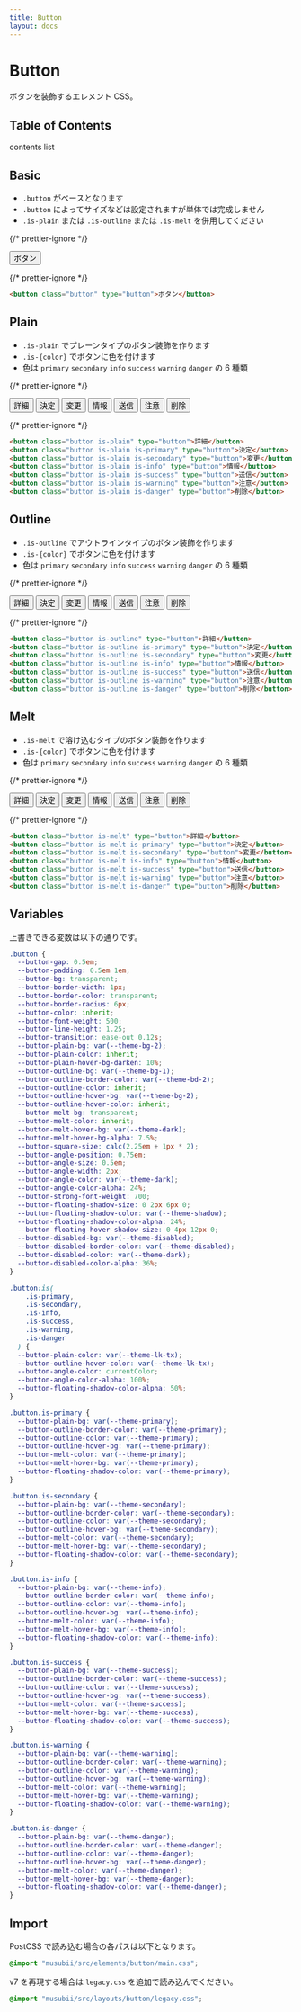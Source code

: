 ```yaml
---
title: Button
layout: docs
---
```


# Button

ボタンを装飾するエレメント CSS。

## Table of Contents

contents list

## Basic

- `.button` がベースとなります
- `.button` によってサイズなどは設定されますが単体では完成しません
- `.is-plain` または `.is-outline` または `.is-melt` を併用してください

{/* prettier-ignore */}
<div className="docs-preview">
  <button className="button" type="button">ボタン</button>
</div>

{/* prettier-ignore */}
```html
<button class="button" type="button">ボタン</button>
```

## Plain

- `.is-plain` でプレーンタイプのボタン装飾を作ります
- `.is-{color}` でボタンに色を付けます
- 色は `primary` `secondary` `info` `success` `warning` `danger` の 6 種類

{/* prettier-ignore */}
<div className="docs-preview">
  <div className="box is-flex is-gap-xs">
    <button className="button is-plain" type="button">詳細</button>
    <button className="button is-plain is-primary" type="button">決定</button>
    <button className="button is-plain is-secondary" type="button">変更</button>
    <button className="button is-plain is-info" type="button">情報</button>
    <button className="button is-plain is-success" type="button">送信</button>
    <button className="button is-plain is-warning" type="button">注意</button>
    <button className="button is-plain is-danger" type="button">削除</button>
  </div>
</div>

{/* prettier-ignore */}
```html
<button class="button is-plain" type="button">詳細</button>
<button class="button is-plain is-primary" type="button">決定</button>
<button class="button is-plain is-secondary" type="button">変更</button>
<button class="button is-plain is-info" type="button">情報</button>
<button class="button is-plain is-success" type="button">送信</button>
<button class="button is-plain is-warning" type="button">注意</button>
<button class="button is-plain is-danger" type="button">削除</button>
```

## Outline

- `.is-outline` でアウトラインタイプのボタン装飾を作ります
- `.is-{color}` でボタンに色を付けます
- 色は `primary` `secondary` `info` `success` `warning` `danger` の 6 種類

{/* prettier-ignore */}
<div className="docs-preview">
  <div className="box is-flex is-gap-xs">
    <button className="button is-outline" type="button">詳細</button>
    <button className="button is-outline is-primary" type="button">決定</button>
    <button className="button is-outline is-secondary" type="button">変更</button>
    <button className="button is-outline is-info" type="button">情報</button>
    <button className="button is-outline is-success" type="button">送信</button>
    <button className="button is-outline is-warning" type="button">注意</button>
    <button className="button is-outline is-danger" type="button">削除</button>
  </div>
</div>

{/* prettier-ignore */}
```html
<button class="button is-outline" type="button">詳細</button>
<button class="button is-outline is-primary" type="button">決定</button>
<button class="button is-outline is-secondary" type="button">変更</button>
<button class="button is-outline is-info" type="button">情報</button>
<button class="button is-outline is-success" type="button">送信</button>
<button class="button is-outline is-warning" type="button">注意</button>
<button class="button is-outline is-danger" type="button">削除</button>
```

## Melt

- `.is-melt` で溶け込むタイプのボタン装飾を作ります
- `.is-{color}` でボタンに色を付けます
- 色は `primary` `secondary` `info` `success` `warning` `danger` の 6 種類

{/* prettier-ignore */}
<div className="docs-preview">
  <div className="box is-flex is-gap-xs">
    <button className="button is-melt" type="button">詳細</button>
    <button className="button is-melt is-primary" type="button">決定</button>
    <button className="button is-melt is-secondary" type="button">変更</button>
    <button className="button is-melt is-info" type="button">情報</button>
    <button className="button is-melt is-success" type="button">送信</button>
    <button className="button is-melt is-warning" type="button">注意</button>
    <button className="button is-melt is-danger" type="button">削除</button>
  </div>
</div>

{/* prettier-ignore */}
```html
<button class="button is-melt" type="button">詳細</button>
<button class="button is-melt is-primary" type="button">決定</button>
<button class="button is-melt is-secondary" type="button">変更</button>
<button class="button is-melt is-info" type="button">情報</button>
<button class="button is-melt is-success" type="button">送信</button>
<button class="button is-melt is-warning" type="button">注意</button>
<button class="button is-melt is-danger" type="button">削除</button>
```

## Variables

上書きできる変数は以下の通りです。

```css
.button {
  --button-gap: 0.5em;
  --button-padding: 0.5em 1em;
  --button-bg: transparent;
  --button-border-width: 1px;
  --button-border-color: transparent;
  --button-border-radius: 6px;
  --button-color: inherit;
  --button-font-weight: 500;
  --button-line-height: 1.25;
  --button-transition: ease-out 0.12s;
  --button-plain-bg: var(--theme-bg-2);
  --button-plain-color: inherit;
  --button-plain-hover-bg-darken: 10%;
  --button-outline-bg: var(--theme-bg-1);
  --button-outline-border-color: var(--theme-bd-2);
  --button-outline-color: inherit;
  --button-outline-hover-bg: var(--theme-bg-2);
  --button-outline-hover-color: inherit;
  --button-melt-bg: transparent;
  --button-melt-color: inherit;
  --button-melt-hover-bg: var(--theme-dark);
  --button-melt-hover-bg-alpha: 7.5%;
  --button-square-size: calc(2.25em + 1px * 2);
  --button-angle-position: 0.75em;
  --button-angle-size: 0.5em;
  --button-angle-width: 2px;
  --button-angle-color: var(--theme-dark);
  --button-angle-color-alpha: 24%;
  --button-strong-font-weight: 700;
  --button-floating-shadow-size: 0 2px 6px 0;
  --button-floating-shadow-color: var(--theme-shadow);
  --button-floating-shadow-color-alpha: 24%;
  --button-floating-hover-shadow-size: 0 4px 12px 0;
  --button-disabled-bg: var(--theme-disabled);
  --button-disabled-border-color: var(--theme-disabled);
  --button-disabled-color: var(--theme-dark);
  --button-disabled-color-alpha: 36%;
}

.button:is(
    .is-primary,
    .is-secondary,
    .is-info,
    .is-success,
    .is-warning,
    .is-danger
  ) {
  --button-plain-color: var(--theme-lk-tx);
  --button-outline-hover-color: var(--theme-lk-tx);
  --button-angle-color: currentColor;
  --button-angle-color-alpha: 100%;
  --button-floating-shadow-color-alpha: 50%;
}

.button.is-primary {
  --button-plain-bg: var(--theme-primary);
  --button-outline-border-color: var(--theme-primary);
  --button-outline-color: var(--theme-primary);
  --button-outline-hover-bg: var(--theme-primary);
  --button-melt-color: var(--theme-primary);
  --button-melt-hover-bg: var(--theme-primary);
  --button-floating-shadow-color: var(--theme-primary);
}

.button.is-secondary {
  --button-plain-bg: var(--theme-secondary);
  --button-outline-border-color: var(--theme-secondary);
  --button-outline-color: var(--theme-secondary);
  --button-outline-hover-bg: var(--theme-secondary);
  --button-melt-color: var(--theme-secondary);
  --button-melt-hover-bg: var(--theme-secondary);
  --button-floating-shadow-color: var(--theme-secondary);
}

.button.is-info {
  --button-plain-bg: var(--theme-info);
  --button-outline-border-color: var(--theme-info);
  --button-outline-color: var(--theme-info);
  --button-outline-hover-bg: var(--theme-info);
  --button-melt-color: var(--theme-info);
  --button-melt-hover-bg: var(--theme-info);
  --button-floating-shadow-color: var(--theme-info);
}

.button.is-success {
  --button-plain-bg: var(--theme-success);
  --button-outline-border-color: var(--theme-success);
  --button-outline-color: var(--theme-success);
  --button-outline-hover-bg: var(--theme-success);
  --button-melt-color: var(--theme-success);
  --button-melt-hover-bg: var(--theme-success);
  --button-floating-shadow-color: var(--theme-success);
}

.button.is-warning {
  --button-plain-bg: var(--theme-warning);
  --button-outline-border-color: var(--theme-warning);
  --button-outline-color: var(--theme-warning);
  --button-outline-hover-bg: var(--theme-warning);
  --button-melt-color: var(--theme-warning);
  --button-melt-hover-bg: var(--theme-warning);
  --button-floating-shadow-color: var(--theme-warning);
}

.button.is-danger {
  --button-plain-bg: var(--theme-danger);
  --button-outline-border-color: var(--theme-danger);
  --button-outline-color: var(--theme-danger);
  --button-outline-hover-bg: var(--theme-danger);
  --button-melt-color: var(--theme-danger);
  --button-melt-hover-bg: var(--theme-danger);
  --button-floating-shadow-color: var(--theme-danger);
}
```

## Import

PostCSS で読み込む場合の各パスは以下となります。

```css
@import "musubii/src/elements/button/main.css";
```

v7 を再現する場合は `legacy.css` を追加で読み込んでください。

```css
@import "musubii/src/layouts/button/legacy.css";
```
